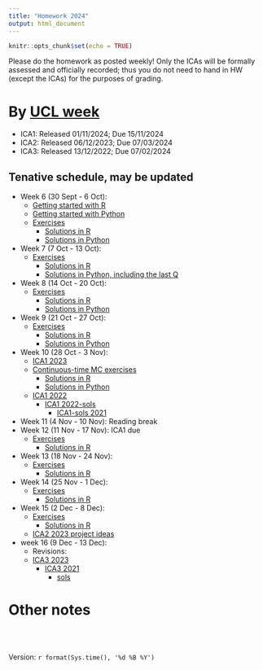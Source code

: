 ```yaml
---
title: "Homework 2024"
output: html_document
---
```


```r
knitr::opts_chunk$set(echo = TRUE)
```

Please do the homework as posted weekly! Only the ICAs will be formally assessed and officially recorded; thus you do not need to hand in HW (except the ICAs) for the purposes of grading.



# By [UCL week](https://www.ucl.ac.uk/srs/sites/srs/files/ucl_calendar_2024_25_1.pdf)

* ICA1: Released 01/11/2024; Due 15/11/2024
* ICA2: Released 06/12/2023; Due 07/03/2024
* ICA3: Released 13/12/2022; Due 07/02/2024


## Tenative schedule, may be updated


* Week 6 (30 Sept - 6 Oct):  
  - [Getting started with R](https://tsoo-math.github.io/ucl2/hello-R-2001.html)
  - [Getting started with Python](https://nbviewer.jupyter.org/url/tsoo-math.github.io/ucl2/hello-p.ipynb/%3Fflush_cache%3Dtrue)
  - [Exercises](https://tsoo-math.github.io/ucl2/2021-HW-week6.html)
      - [Solutions in R](https://tsoo-math.github.io/ucl/QHW1-sol.html)
      - [Solutions in Python](https://nbviewer.jupyter.org/url/tsoo-math.github.io/ucl2/2021-hw-week6.ipynb/%3Fflush_cache%3Dtrue)
* Week 7 (7 Oct - 13 Oct): 
  - [Exercises](https://tsoo-math.github.io/ucl2/2021-HW-week7.html)
      - [Solutions in R](https://tsoo-math.github.io/ucl/QHW2-sol.html)
      - [Solutions in Python, including the last Q](https://nbviewer.jupyter.org/url/tsoo-math.github.io/ucl2/2021-hw-week7.ipynb/%3Fflush_cache%3Dtrue)
* Week 8 (14 Oct - 20 Oct):  
  - [Exercises](https://tsoo-math.github.io/ucl2/2021-HW-week8.html)
    - [Solutions in R](https://tsoo-math.github.io/ucl/QHW3-sols.html)
    - [Solutions in Python](https://nbviewer.jupyter.org/url/tsoo-math.github.io/ucl2/2021-hw-week8.ipynb/%3Fflush_cache%3Dtrue)
* Week 9 (21 Oct - 27 Oct):  
  - [Exercises](https://tsoo-math.github.io/ucl/QHW4.html)
    - [Solutions in R](https://tsoo-math.github.io/ucl/QHW4-sol.html)
    - [Solutions in Python](https://nbviewer.jupyter.org/url/tsoo-math.github.io/ucl2/2021-hw-week9.ipynb)
* Week 10 (28 Oct - 3 Nov):   
  * [ICA1 2023](https://tsoo-math.github.io/ucl4/2023-ica1-stat9-release.html)
  - [Continuous-time MC exercises](https://tsoo-math.github.io/ucl/QHW5.html)
      - [Solutions in R](https://tsoo-math.github.io/ucl/QHW5-sols.html)
      - [Solutions in Python](https://nbviewer.jupyter.org/url/tsoo-math.github.io/ucl2/2021-hw-week10.ipynb)
  - [ICA1 2022](https://tsoo-math.github.io/ucl3/2022-ica1-stat9-release.html) 
    * [ICA1 2022-sols](https://tsoo-math.github.io/ucl3/2022-ica1-stat9.html)
        * [ICA1-sols 2021](https://tsoo-math.github.io/ucl2/2021-ica1-stat9.html)
* Week 11 (4 Nov - 10 Nov):  Reading break
* Week 12 (11 Nov - 17 Nov): ICA1 due
  - [Exercises](https://tsoo-math.github.io/ucl/QHW6.html)
      - [Solutions in R](https://tsoo-math.github.io/ucl/QHW6-sols.html)
* Week 13 (18 Nov - 24 Nov):  
  - [Exercises](https://tsoo-math.github.io/ucl/QHW6.1.html)
      - [Solutions in R](https://tsoo-math.github.io/ucl/QHW6.1-sols.html)
* Week 14 (25 Nov - 1 Dec):  
  - [Exercises](https://tsoo-math.github.io/ucl/QHW7.html)
      - [Solutions in R](https://tsoo-math.github.io/ucl/QHW7-sols.html)
  
* Week 15 (2 Dec - 8 Dec): 
  - [Exercises](https://tsoo-math.github.io/ucl/QHW8.1.html)
    - [Solutions in R](https://tsoo-math.github.io/ucl/QHW8.1-sols.html)
  * [ICA2 2023 project ideas](https://tsoo-math.github.io/ucl4/2023-ica2-project.html)
  
* week 16 (9 Dec - 13 Dec):
  * Revisions:  
  * [ICA3 2023](https://tsoo-math.github.io/ucl4/2023-ica3-stat9-release.html)
    * [ICA3 2021](https://tsoo-math.github.io/ucl2/2021-ica3-stat9-release.html)
      * [sols](https://tsoo-math.github.io/ucl3/2021-ica3-stat9.html)
  


# Other notes




<br>
<br>

 Version:  `r format(Sys.time(), '%d %B %Y')`

<br>
<br>
<br>